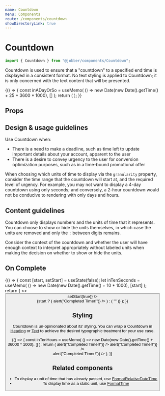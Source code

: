 ```yaml
---
name: Countdown
menu: Components
route: /components/countdown
showDirectoryLink: true
---
```



# Countdown

```ts
import { Countdown } from "@jobber/components/Countdown";
```

Countdown is used to ensure that a "countdown" to a specified end time is
displayed in a consistent format. No text styling is applied to Countdown; it is
only concerned with the text content that will be presented.

<Playground>
  {() => {
    const inADayOrSo = useMemo(
      () => new Date(new Date().getTime() + 25 * 3600 * 1000),
      []
    );
    return (
      <Countdown date={inADayOrSo} granularity={"dhms"} showUnits={true} />
    );
  }}
</Playground>

## Props

<Props of={Countdown} />

## Design & usage guidelines

Use Countdown when:

- There is a need to make a deadline, such as time left to update important
  details about your account, apparent to the user
- There is a desire to convey urgency to the user for conversion optimization
  purposes, such as in a time-bound promotional offer

When choosing which units of time to display via the `granularity` property,
consider the time range that the countdown will start at, and the required level
of urgency. For example, you may not want to display a 4-day countdown using
only seconds; and conversely, a 2-hour countdown would not be conducive to
rendering with only days and hours.

## Content guidelines

Countdown only displays numbers and the units of time that it represents. You
can choose to show or hide the units themselves, in which case the units are
removed and only the `:` between digits remains.

Consider the context of the countdown and whether the user will have enough
context to interpret appropriately without labeled units when making the
decision on whether to show or hide the units.

## On Complete

<Playground>
  {() => {
    const [start, setStart] = useState(false);
    let inTenSeconds = useMemo(
      () => new Date(new Date().getTime() + 10 * 1000),
      [start]
    );
    return (
      <>
        <Button label={"Start Timer"} onClick={() => setStart(true)} />
        <div />
        <Heading variation={"highlight"}>
          {start ? (
            <Countdown
              date={inTenSeconds}
              granularity={"s"}
              showUnits={true}
              onComplete={() => alert("Completed Timer!")}
            />
          ) : (
            ""
          )}
        </Heading>
      </>
    );
  }}
</Playground>

## Styling

Countdown is un-opinionated about its' styling. You can wrap a Countdown in
[Heading](/packages-components-src-heading-heading) or
[Text](/packages-components-src-text-text) to achieve the desired typographic
treatment for your use case.

<Playground>
  {() => {
    const inTenHours = useMemo(
      () => new Date(new Date().getTime() + 36000 * 1000),
      []
    );
    return (
      <Content>
        <Text>
          <Countdown
            date={inTenHours}
            granularity={"ms"}
            showUnits={true}
            onComplete={() => alert("Completed Timer!")}
          />
        </Text>
        <Countdown
          date={inTenHours}
          granularity={"ms"}
          showUnits={true}
          onComplete={() => alert("Completed Timer!")}
        />
        <div />
        <Heading level={1}>
          <Emphasis variation="highlight">
            <Countdown
              date={Date.now() + 100000}
              granularity={"s"}
              showUnits={true}
              onComplete={() => alert("Completed Timer!")}
            />
          </Emphasis>
        </Heading>
      </Content>
    );
  }}
</Playground>

## Related components

- To display a unit of time that has already passed, use
  [FormatRelativeDateTime](/components/format-relative-date-time)
- To display time as a static unit, use [FormatTime](/components/time-formatter)

